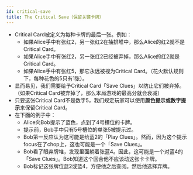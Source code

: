 ```yaml
---
id: critical-save
title: The Critical Save（保留关键卡牌）
---
```



<BeginnersGuideProgress id="critical-save" />

- Critical Card被定义为每种卡牌的最后一张。例如：
  - 如果Alice手中有张红2，另一张红2在抽排堆中，那么Alice的红2就不是Critical Card。
  - 如果Alice手中有张红2，另一张红2已经被弃掉，那么Alice的红2就是Critical Card。
  - 如果Alice手中有张红5，那它永远被视为Critical Card。（花火默认规则下，每种花色的5只有1张）。
- 显而易见，我们需要给予Critical Card「Save Clues」以防止它们被弃掉。（如果Critical Card被弃掉了，那么本局游戏的最高分就会衰减）
- 只要这张Critical Card不是数字5，我们规定玩家可以使用**颜色提示或数字提示**来保留Critical Card。
- 在下面的例子中：
  - Alice向Bob提示了蓝色，点到了4号槽位的卡牌。
  - 提示前，Bob手中只有5号槽位的单张5被提示过。
  - Bob第一反应认为这可能是给蓝2的「Play Clues」。然而，因为这个提示focus在了chop上，这也可能是一个「Save Clues」。
  - Bob看了眼弃牌堆，发现里面躺着张蓝4。因此，这可能是一个对蓝4的「Save Clues」。Bob知道这个回合他不应该动这张卡卡牌。
  - Bob标记这张牌位蓝2或蓝4，方便他之后查阅。然后他选择弃牌。

<CriticalSave />
